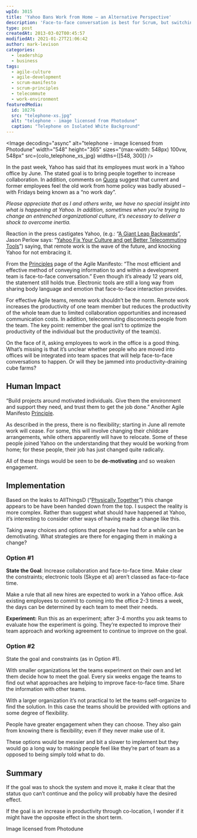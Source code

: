 ```yaml
---
wpId: 3015
title: 'Yahoo Bans Work from Home – an Alternative Perspective'
description: 'Face-to-face conversation is best for Scrum, but switching from work-from-home to in-office only can have dramatic effects on employees. Alternatives to drastic changes.'
type: post
createdAt: 2013-03-02T00:45:57
modifiedAt: 2021-01-27T21:06:42
author: mark-levison
categories:
  - leadership
  - business
tags:
  - agile-culture
  - agile-development
  - scrum-manifesto
  - scrum-principles
  - telecommute
  - work-environment
featuredMedia:
  id: 10276
  src: "telephone-xs.jpg"
  alt: "telephone - image licensed from Photodune"
  caption: "Telephone on Isolated White Background"
---
```





<Image decoding="async" alt="telephone - image licensed from Photodune" width="548" height="365" sizes="(max-width: 548px) 100vw, 548px" src={colo_telephone_xs_jpg} widths={[548, 300]} />

In the past week, Yahoo has said that its employees must work in a Yahoo office by June. The stated goal is to bring people together to increase collaboration. In addition, comments on [Quora](https://www.quora.com/Yahoo/What-has-been-the-internal-reaction-at-Yahoo-to-Marissa-Mayers-no-work-from-home-policy?srid=Bi&share=1) suggest that current and former employees feel the old work from home policy was badly abused – with Fridays being known as a “no work day”.

_Please appreciate that as I and others write, we have no special insight into what is happening at Yahoo. In addition, sometimes when you’re trying to change an entrenched organizational culture, it’s necessary to deliver a shock to overcome inertia._

Reaction in the press castigates Yahoo, (e.g.: “[A Giant Leap Backwards](https://financialpost.com/executive/a-giant-leap-backward-marissa-mayer-under-fire-for-banning-employees-from-working-from-home?r)”, Jason Perlow says: “[Yahoo Fix Your Culture and get Better Telecommuting Tools](https://www.zdnet.com/article/yahoo-fix-your-culture-and-get-better-telecommuting-tools/)”) saying, that remote work is the wave of the future, and knocking Yahoo for not embracing it.

From the [Principles](https://agilemanifesto.org/principles.html) page of the Agile Manifesto: “The most efficient and effective method of conveying information to and within a development team is face-to-face conversation.” Even though it’s already 12 years old, the statement still holds true. Electronic tools are still a long way from sharing body language and emotion that face-to-face interaction provides.

For effective Agile teams, remote work shouldn’t be the norm. Remote work increases the productivity of one team member but reduces the productivity of the whole team due to limited collaboration opportunities and increased communication costs. In addition, telecommuting disconnects people from the team. The key point: remember the goal isn’t to optimize the productivity of the individual but the productivity of the team(s).

On the face of it, asking employees to work in the office is a good thing. What’s missing is that it’s unclear whether people who are moved into offices will be integrated into team spaces that will help face-to-face conversations to happen. Or will they be jammed into productivity-draining cube farms?

## Human Impact

“Build projects around motivated individuals. Give them the environment and support they need, and trust them to get the job done.” Another Agile Manifesto [Principle](https://agilemanifesto.org/principles.html).

As described in the press, there is no flexibility; starting in June all remote work will cease. For some, this will involve changing their childcare arrangements, while others apparently will have to relocate. Some of these people joined Yahoo on the understanding that they would be working from home; for these people, their job has just changed quite radically.

All of these things would be seen to be **de-motivating** and so weaken engagement.

## Implementation

Based on the leaks to AllThingsD (“[Physically Together](http://allthingsd.com/20130222/physically-together-heres-the-internal-yahoo-no-work-from-home-memo-which-extends-beyond-remote-workers/)”) this change appears to be have been handed down from the top. I suspect the reality is more complex. Rather than suggest what should have happened at Yahoo, it’s interesting to consider other ways of having made a change like this.

Taking away choices and options that people have had for a while can be demotivating. What strategies are there for engaging them in making a change?

### Option #1

**State the Goal**: Increase collaboration and face-to-face time. Make clear the constraints; electronic tools (Skype et al) aren’t classed as face-to-face time.

Make a rule that all new hires are expected to work in a Yahoo office. Ask existing employees to commit to coming into the office 2-3 times a week, the days can be determined by each team to meet their needs.

**Experiment:** Run this as an experiment; after 3-4 months you ask teams to evaluate how the experiment is going. They’re expected to improve their team approach and working agreement to continue to improve on the goal.

### Option #2

State the goal and constraints (as in Option #1).

With smaller organizations let the teams experiment on their own and let them decide how to meet the goal. Every six weeks engage the teams to find out what approaches are helping to improve face-to-face time. Share the information with other teams.

With a larger organization it’s not practical to let the teams self-organize to find the solution. In this case the teams should be provided with options and some degree of flexibility.

People have greater engagement when they can choose. They also gain from knowing there is flexibility; even if they never make use of it.

These options would be messier and bit a slower to implement but they would go a long way to making people feel like they’re part of team as a opposed to being simply told what to do.

## Summary

If the goal was to shock the system and move it, make it clear that the status quo can’t continue and the policy will probably have the desired effect.

If the goal is an increase in productivity through co-location, I wonder if it might have the opposite effect in the short term.

Image licensed from Photodune